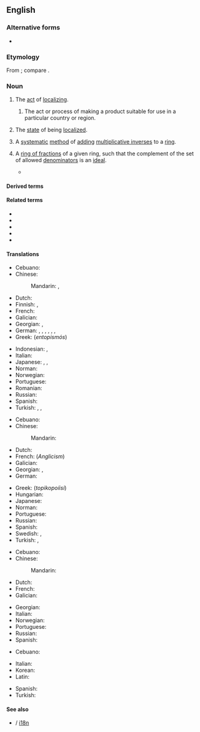 {{wikipedia}}
==English==

===Alternative forms===
* {{l|en|localisation}} {{qualifier|UK}}

===Etymology===
From {{suffix|en|localize|ation}}; compare {{cog|fr|localisation}}.

===Noun===
{{en-noun|~}}

# The [[act]] of [[localize|localizing]].
## {{lb|en|software engineering}} The act or process of making a product suitable for use in a particular country or region.
# The [[state]] of being [[localized]].
# {{lb|en|algebra}} A [[systematic]] [[method]] of [[add]]ing [[multiplicative inverse]]s to a [[ring]].
# {{lb|en|algebra}} A [[ring of fractions]] of a given ring, such that the complement of the set of allowed [[denominator]]s is an [[ideal]]. 
#* {{quote-web|en|year=2007|author=Ivan Fesenko|site=G13ALS Algebra 2, 2007/2008 @ maths.nottingham.ac.uk|url=https://www.maths.nottingham.ac.uk/plp/pmzibf/als3/leno.pdf|title=Rings and modules|text=&nbsp;&nbsp;&nbsp;3) Geometric interpretation of the '''localization'''.<br>&nbsp;&nbsp;&nbsp;Let ''V'' be an irreducible algebraic variety. Then ''P'' = ''J''(''V'') is a prime ideal of <math>\mathbb{C}[X_1, . . . , X_n]</math> and so <math>\mathbb{C}[V] = \mathbb{C}[X_1, . . . , X_n]/J(V)</math> is an integral domain.<br>&nbsp;&nbsp;&nbsp;The '''localization''' <math>\mathbb{C}[X_1, ...,X_n]_P</math> is a subring of <math>\mathbb{C}(X_1, ...,X_n)</math> consisting of rational functions <math>\{f/g : f,g \in \mathbb{C}[X_1, ...,X_n],g \notin P\}</math> which are defined on a nonempty subset of ''V''. If ''V'' = {''x''} is a point, then ''P'' is maximal and <math>\mathbb{C}[X_1, ...,X_n]_P = \{f/g : f, g \in \mathbb{C}[X_1, . . . , X_n], g(x) \ne 0\}</math> consists of rational functions which are defined at ''x''.|page=27}}

====Derived terms====
{{der3|en
|antilocalization
|autolocalization
|cerebral localization
|chromosomal localization
|coimmunolocalization
|colocalization
|cytolocalization
|delocalization
|dislocalization
|geolocalization
|glocalization
|immunocytolocalization
|immunolocalization
|localizational
|localizationism
|localizationist
|mislocalization
|nanolocalization
|prelocalization
|pseudo-localization
|pseudolocalization
|radiolocalization
|relocalization
|sublocalization
|superlocalization
|supralocalization
|translocalization
|ultralocalization
|l10n
|L10n}}

====Related terms====
* {{l|en|localizor}}
* {{l|en|locale}}
* {{l|en|localism}}
* {{l|en|locality}}
* {{l|en|locate}}

====Translations====
{{trans-top|act of localizing}}
* Cebuano: {{t|ceb|lokalisasyon}}
* Chinese:
*: Mandarin: {{t+|cmn|本地化|tr=běndìhuà|sc=Hani}}, {{t|cmn|地方化|tr=dìfānghuà|sc=Hani}}
* Dutch: {{t+|nl|lokalisatie|f}}
* Finnish: {{t+|fi|lokalisoida}}, {{t+|fi|kotoistaa}}
* French: {{t+|fr|localisation|f}}
* Galician: {{t+|gl|localización|f}}
* Georgian: {{t|ka|ლოკალიზაცია}}, {{t|ka|გაქართულება}} {{qualifier|specifically meaning localization to Georgian only}}
* German: {{t|de|[[Ermitteln]] [[des]] [[Ortes]]|n}}, {{t|de|Ortsermittlung |f}}, {{t+|de|Ortung|f}}, {{t|de|Ortsbestimmung |f}}, {{t|de|Lokalisieren|n}}, {{t|de|Lokalisierung|f}}, {{t|de|Lokalisation |f}}
* Greek: {{t+|el|εντοπισμός|m}} (''entopismós'')
{{trans-mid}}
* Indonesian: {{t|id|pelokalan}}, {{t+|id|lokalisasi}}
* Italian: {{t+|it|localizzazione}}
* Japanese: {{t|ja|局在化|tr=きょくざいか, kyokuzaika}}, {{t|ja|局所化|tr=きょくしょか, kyokushoka}}, {{t|ja|地方化|tr=ちほうか, chihōka}}
* Norman: {{t|nrf|localisâtion|f}}
* Norwegian: {{t|no|lokalisering|f}}
* Portuguese: {{t+|pt|localização|f}}
* Romanian: {{t+|ro|localizare}}
* Russian: {{t+|ru|локализа́ция|f}}
* Spanish: {{t+|es|localización}}
* Turkish: {{t+|tr|lokalizasyon}}, {{t|tr|yerini saptama}}, {{t|tr|yerini tayin etme}}
{{trans-bottom}}

{{trans-top|software engineering: act or process of making a product suitable for use in a particular country or region}}
* Cebuano: {{t|ceb|lokalisasyon}}
* Chinese:
*: Mandarin: {{t+|cmn|本地化|tr=běndìhuà|sc=Hani}}
* Dutch: {{t-check|nl|[[landelijke]] [[aanpassing]]}} <!-- was "landelijke aanpassing" - assumed sum-of-parts; if an idiom, remove the wikilinks to the individual words. see [[User:Kephir/gadgets/xte#Translation_fixing]] -->
* French: {{t+|fr|localisation|f}} (''Anglicism'')
* Galician: {{t+|gl|localización|f}}
* Georgian: {{t|ka|ლოკალიზაცია}}, {{t|ka|გაქართულება}} {{qualifier|specifically meaning localization to Georgian only}}
* German: {{t|de|Lokalisierung|f}}
{{trans-mid}}
* Greek: {{t|el|τοπικοποίηση|f}} (''topikopoíisi'')
* Hungarian: {{t+|hu|honosítás}}
* Japanese: {{t|ja|ローカライゼーション|tr=rōkaraizēshon}}
* Norman: {{t|nrf|localisâtion|f}}
* Portuguese: {{t+|pt|localização|f}}
* Russian: {{t+|ru|локализа́ция|f}}
* Spanish: {{t+|es|localización}}
* Swedish: {{t|sv|språkanpassning|c}}, {{t+|sv|översättning|c}} {{qualifier|applicable to translation}}
* Turkish: {{t+|tr|sınırlama}}, {{t+|tr|yerelleştirme}}
{{trans-bottom}}

{{trans-top|state of being localized}}
* Cebuano: {{t|ceb|lokalisasyon}}
* Chinese:
*: Mandarin: {{t+|cmn|本地化|tr=běndìhuà|sc=Hani}}
* Dutch: {{t+|nl|lokalisatie|f}}
* French: {{t+|fr|localisation|f}}
* Galician: {{t+|gl|localización|f}}
{{trans-mid}}
* Georgian: {{t|ka|ლოკალიზებულობა}}
* Italian: {{t+|it|localizzazione}}
* Norwegian: {{t|no|lokalisering|f}}
* Portuguese: {{t+|pt|localização|f}}
* Russian: {{t|ru|локализо́ванность|f}}
* Spanish: {{t+|es|localización}}
{{trans-bottom}}

{{trans-top|systematic method of adding multiplicative inverses to a ring}}
* Cebuano: {{t|ceb|lokalisasyon}}
{{trans-mid}}
{{trans-bottom}}

{{checktrans-top}}
* Italian: {{t+check|it|localizzazione}}
* Korean: {{t-check|ko|지방화|tr=rookaraizeeshon|sc=Kore}}
* Latin: {{t-check|la|localizatio}}
{{trans-mid}}
* Spanish: {{t+check|es|localización}}
* Turkish: {{t-check|tr|Bölge}}
{{trans-bottom}}

====See also====
* {{l|en|internationalization}} / [[i18n]]